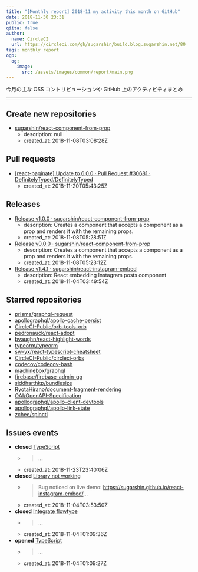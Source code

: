 ```yaml
---
title: "[Monthly report] 2018-11 my activity this month on GitHub"
date: 2018-11-30 23:31
public: true
qiita: false
author:
  name: CircleCI
  url: https://circleci.com/gh/sugarshin/build.blog.sugarshin.net/80
tags: monthly report
ogp:
  og:
    image:
      src: /assets/images/common/report/main.png
---
```


今月の主な OSS コントリビューションや GitHub 上のアクティビティまとめ

***

## Create new repositories

- [sugarshin/react-component-from-prop](https://github.com/sugarshin/react-component-from-prop)
  - description: null
  - created_at: 2018-11-08T03:08:28Z

## Pull requests

- [[react-paginate] Update to 6.0.0 · Pull Request #30681 · DefinitelyTyped/DefinitelyTyped](https://github.com/DefinitelyTyped/DefinitelyTyped/pull/30681)
  - created_at: 2018-11-20T05:43:25Z

## Releases

- [Release v1.0.0 · sugarshin/react-component-from-prop](https://github.com/sugarshin/react-component-from-prop/releases/tag/v1.0.0)
  - description: Creates a component that accepts a component as a prop and renders it with the remaining props.
  - created_at: 2018-11-08T05:28:51Z
- [Release v0.0.0 · sugarshin/react-component-from-prop](https://github.com/sugarshin/react-component-from-prop/releases/tag/v0.0.0)
  - description: Creates a component that accepts a component as a prop and renders it with the remaining props.
  - created_at: 2018-11-08T05:23:12Z
- [Release v1.4.1 · sugarshin/react-instagram-embed](https://github.com/sugarshin/react-instagram-embed/releases/tag/v1.4.1)
  - description: React embedding Instagram posts component
  - created_at: 2018-11-04T03:49:54Z

## Starred repositories

- [prisma/graphql-request](https://github.com/prisma/graphql-request)
- [apollographql/apollo-cache-persist](https://github.com/apollographql/apollo-cache-persist)
- [CircleCI-Public/orb-tools-orb](https://github.com/CircleCI-Public/orb-tools-orb)
- [pedronauck/react-adopt](https://github.com/pedronauck/react-adopt)
- [bvaughn/react-highlight-words](https://github.com/bvaughn/react-highlight-words)
- [typeorm/typeorm](https://github.com/typeorm/typeorm)
- [sw-yx/react-typescript-cheatsheet](https://github.com/sw-yx/react-typescript-cheatsheet)
- [CircleCI-Public/circleci-orbs](https://github.com/CircleCI-Public/circleci-orbs)
- [codecov/codecov-bash](https://github.com/codecov/codecov-bash)
- [machinebox/graphql](https://github.com/machinebox/graphql)
- [firebase/firebase-admin-go](https://github.com/firebase/firebase-admin-go)
- [siddharthkp/bundlesize](https://github.com/siddharthkp/bundlesize)
- [RyotaHirano/document-fragment-rendering](https://github.com/RyotaHirano/document-fragment-rendering)
- [OAI/OpenAPI-Specification](https://github.com/OAI/OpenAPI-Specification)
- [apollographql/apollo-client-devtools](https://github.com/apollographql/apollo-client-devtools)
- [apollographql/apollo-link-state](https://github.com/apollographql/apollo-link-state)
- [zchee/spinctl](https://github.com/zchee/spinctl)

## Issues events

- **closed** [TypeScript](https://github.com/sugarshin/blog.sugarshin.net/issues/345)
  - > ...
  - created_at: 2018-11-23T23:40:06Z
- **closed** [Library not working](https://github.com/sugarshin/react-instagram-embed/issues/31)
  - > Bug noticed on live demo: https://sugarshin.github.io/react-instagram-embed/...
  - created_at: 2018-11-04T03:53:50Z
- **closed** [Integrate flowtype](https://github.com/sugarshin/blog.sugarshin.net/issues/50)
  - > ...
  - created_at: 2018-11-04T01:09:36Z
- **opened** [TypeScript](https://github.com/sugarshin/blog.sugarshin.net/issues/345)
  - > ...
  - created_at: 2018-11-04T01:09:27Z
